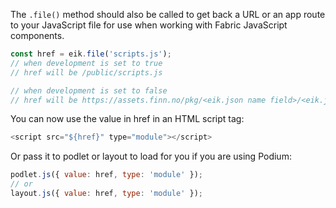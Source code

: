 The `.file()` method should also be called to get back a URL or an app route to
your JavaScript file for use when working with Fabric JavaScript components.

```js
const href = eik.file('scripts.js');
// when development is set to true
// href will be /public/scripts.js

// when development is set to false
// href will be https://assets.finn.no/pkg/<eik.json name field>/<eik.json version field>/scripts.js
```

You can now use the value in href in an HTML script tag:

```js
<script src="${href}" type="module"></script>
```

Or pass it to podlet or layout to load for you if you are using Podium:

```js
podlet.js({ value: href, type: 'module' });
// or
layout.js({ value: href, type: 'module' });
```

